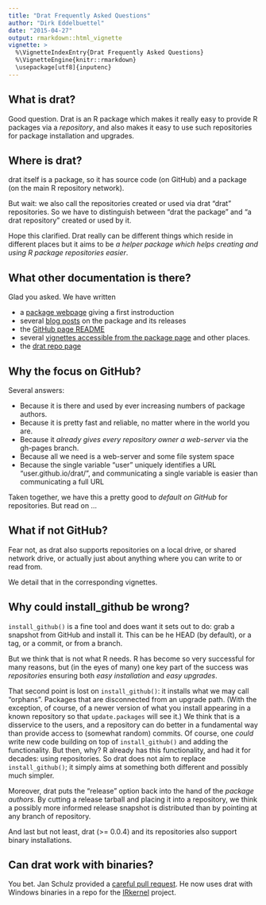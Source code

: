 ```yaml
---
title: "Drat Frequently Asked Questions"
author: "Dirk Eddelbuettel"
date: "2015-04-27"
output: rmarkdown::html_vignette
vignette: >
  %\VignetteIndexEntry{Drat Frequently Asked Questions}
  %\VignetteEngine{knitr::rmarkdown}
  \usepackage[utf8]{inputenc}
---
```


## What is drat?

Good question.  Drat is an R package which makes it really easy to provide R
packages via a _repository_, and also makes it easy to use such repositories
for package installation and upgrades.

## Where is drat?

drat itself is a package, so it has source code (on GitHub) and a package (on
the main R repository network).

But wait: we also call the repositories created or used via drat "drat"
repositories.  So we have to distinguish between "drat the package" and "a
drat repository" created or used by it.

Hope this clarified. Drat really can be different things which reside in
different places but it aims to be _a helper package which helps creating and
using R package repositories easier_.

## What other documentation is there?

Glad you asked.  We have written

+ a [package webpage](http://dirk.eddelbuettel.com/code/drat.html) giving a
first instroduction
+ several [blog posts](http://dirk.eddelbuettel.com/blog/code/drat/) on the package
and its releases
+ the [GitHub page README](http://github.com/eddelbuettel/drat)
+ several [vignettes accessible from the package page](http://cran.rstudio.com/package=drat)
and other places.
+ the [drat repo page](http://eddelbuettel.github.io/drat)


## Why the focus on GitHub?

Several answers:

+ Because it is there and used by ever increasing numbers of package authors.
+ Because it is pretty fast and reliable, no matter where in the world you are.
+ Because it _already gives every repository owner a web-server_ via the
gh-pages branch.
+ Because all we need is a web-server and some file system space
+ Because the single variable "user" uniquely identifies a URL
"user.github.io/drat/", and communicating a single variable is easier than
communicating a full URL

Taken together, we have this a pretty good to _default on GitHub_ for
repositories.  But read on ...

## What if not GitHub?

Fear not, as drat also supports repositories on a local drive, or shared
network drive, or actually just about anything where you can write to or read
from.

We detail that in the corresponding vignettes.

## Why could install_github be wrong?

`install_github()` is a fine tool and does want it sets out to do: grab a
snapshot from GitHub and install it.  This can be he HEAD (by default), or a
tag, or a commit, or from a branch.

But we think that is not what R needs. R has become so very successful for
many reasons, but (in the eyes of many) one key part of the success was
_repositories_ ensuring both _easy installation_ and _easy upgrades_.

That second point is lost on `install_github()`: it installs what we may call
"orphans".  Packages that are disconnected from an upgrade path.  (With the
exception, of course, of a newer version of what you install appearing in a
known repository so that `update.packages` will see it.)  We think that is a
disservice to the users, and a repository can do better in a fundamental way
than provide access to (somewhat random) commits.  Of course, one _could_ write
new code building on top of `install_github()` and adding the functionality.
But then, why? R already has this functionality, and had it for decades:
using repositories.  So drat does not aim to replace `install_github()`; it
simply aims at something both different and possibly much simpler.

Moreover, drat puts the "release" option back into the hand of the _package
authors_. By cutting a release tarball and placing it into a repository, we
think a possibly more informed release snapshot is distributed than by
pointing at any branch of repository.

And last but not least, drat (>= 0.0.4) and its repositories also support binary
installations.

## Can drat work with binaries?

You bet.  Jan Schulz provided a [careful pull request](https://github.com/eddelbuettel/drat/pull/16).
He now uses drat with Windows binaries in a repo for the
[IRkernel](https://github.com/IRkernel/IRkernel) project.

